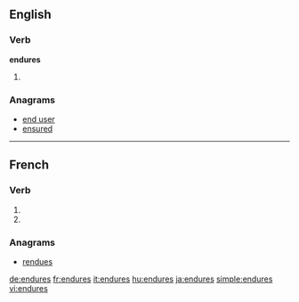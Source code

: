 {{also|endurés}}
==English==

===Verb===
'''endures'''

# {{third-person singular of|endure}}

===Anagrams===
* [[end user#English|end user]]
* [[ensured#English|ensured]]

----

==French==

===Verb===
{{fr-verb-form}}

# {{conjugation of|endurer||2|s|pres|ind|lang=fr}}
# {{conjugation of|endurer||2|s|pres|sub|lang=fr}}

===Anagrams===
* [[rendues#French|rendues]]

[[de:endures]]
[[fr:endures]]
[[it:endures]]
[[hu:endures]]
[[ja:endures]]
[[simple:endures]]
[[vi:endures]]